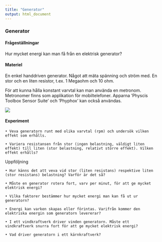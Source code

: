 ```yaml
---
title: "Generator"
output: html_document
---
```



### Generator


#### Frågeställningar

Hur mycket energi kan man få från en elektrisk generator?


#### Materiel

En enkel handdriven generator. Något att mäta spänning och ström med. En stor och en liten resistor, t.ex. 1 Megaohm och 10 ohm.

För att kunna hålla konstant varvtal kan man använda en metronom. Metronomer finns som applikation för mobiltelefoner. Apparna ’Physcis Toolbox Sensor Suite’ och ’Phyphox’ kan också användas.


![](figures/vevgen.jpg)

#### Experiment

    • Veva generatorn runt med olika varvtal (rpm) och undersök vilken effekt som erhålls.

    • Variera resistansen från stor (ingen belastning, väldigt liten effekt) till liten (stor belastning, relativt större effekt). Vilken effekt erhålls?







Uppföljning

    • Hur känns det att veva vid stor (liten resistans) respektive liten (stor resistans) belastning? Varför är det så?

    • Måste en generator rotera fort, varv per minut, för att ge mycket elektrisk energi?

    • Vilka faktorer bestämmer hur mycket energi man kan få ut ur generatorn?

    • Energi kan varken skapas eller förintas. Varifrån kommer den elektriska energin som generatorn levererar?

    • I ett vindkraftverk driver vinden generatorn. Måste ett vindkraftverk snurra fort för att ge mycket elektrisk energi?

    • Vad driver generatorn i ett kärnkraftverk?